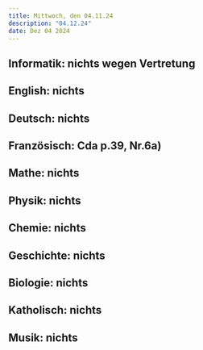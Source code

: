 ```yaml
---
title: Mittwoch, den 04.11.24
description: "04.12.24"
date: Dez 04 2024
---
```


## Informatik: nichts wegen Vertretung
## English: nichts
## Deutsch: nichts
## Französisch: Cda p.39, Nr.6a)
## Mathe: nichts
## Physik: nichts
## Chemie: nichts
## Geschichte: nichts
## Biologie: nichts
## Katholisch: nichts
## Musik: nichts